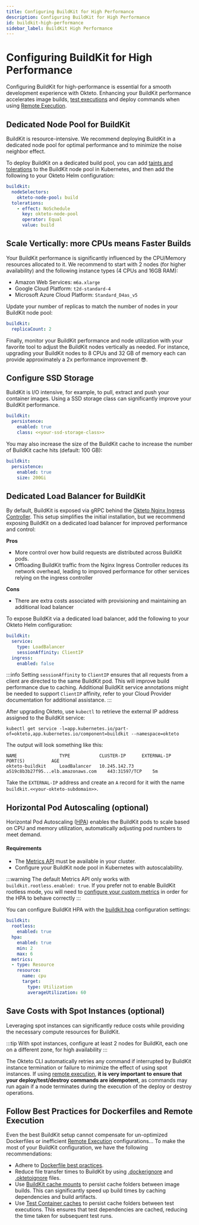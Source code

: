 ```yaml
---
title: Configuring BuildKit for High Performance
description: Configuring BuildKit for High Performance
id: buildkit-high-performance
sidebar_label: BuildKit High Performance
---
```


# Configuring BuildKit for High Performance

Configuring BuildKit for high-performance is essential for a smooth development experience with Okteto.
Enhancing your BuildKit performance accelerates image builds, [test executions](testing/index.mdx) and deploy commands when using [Remote Execution](core/remote-execution.mdx).

## Dedicated Node Pool for BuildKit

BuildKit is resource-intensive.
We recommend deploying BuildKit in a dedicated node pool for optimal performance and to minimize the noise neighbor effect.

To deploy BuildKit on a dedicated build pool, you can add [taints and tolerations](https://kubernetes.io/docs/concepts/scheduling-eviction/taint-and-toleration/) to the BuildKit node pool in Kubernetes, and then add the following to your Okteto Helm configuration:

```yaml
buildkit:
  nodeSelectors:
    okteto-node-pool: build
  tolerations:
    - effect: NoSchedule
      key: okteto-node-pool
      operator: Equal
      value: build
```      

## Scale Vertically: more CPUs means Faster Builds

Your BuildKit performance is significantly influenced by the CPU/Memory resources allocated to it.
We recommend to start with 2 nodes (for higher availability) and the following instance types (4 CPUs and 16GB RAM):

- Amazon Web Services: `m6a.xlarge`
- Google Cloud Platform: `t2d-standard-4`
- Microsoft Azure Cloud Platform: `Standard_D4as_v5`

Update your number of replicas to match the number of nodes in your BuildKit node pool:

```yaml
buildkit:
  replicaCount: 2
```

Finally, monitor your BuildKit performance and node utilization with your favorite tool to adjust the BuildKit nodes vertically as needed.
For instance, upgrading your BuildKit nodes to 8 CPUs and 32 GB of memory each can provide approximately a 2x performance improvement 😎.

## Configure SSD Storage

BuildKit is I/O intensive, for example, to pull, extract and push your container images.
Using a SSD storage class can significantly improve your BuildKit performance.

```yaml
buildkit:
  persistence:
    enabled: true
    class: <<your-ssd-storage-class>>
```

You may also increase the size of the BuildKit cache to increase the number of BuildKit cache hits (default: 100 GB):

```yaml
buildkit:
  persistence:
    enabled: true
    size: 200Gi
```

## Dedicated Load Balancer for BuildKit

By default, BuildKit is exposed via gRPC behind the [Okteto Nginx Ingress Controller](self-hosted/helm-configuration.mdx#ingress-nginx).
This setup simplifies the initial installation, but we recommend exposing BuildKit on a dedicated load balancer for improved performance and control:

**Pros**
- More control over how build requests are distributed across BuildKit pods.
- Offloading BuildKit traffic from the Nginx Ingress Controller reduces its network overhead, leading to improved performance for other services relying on the ingress controller

**Cons**
- There are extra costs associated with provisioning and maintaining an additional load balancer

To expose BuildKit via a dedicated load balancer, add the following to your Okteto Helm configuration:

```yaml
buildkit:
  service:
    type: LoadBalancer
    sessionAffinity: ClientIP
  ingress:
    enabled: false
```      

:::info
Setting `sessionAffinity` to `ClientIP` ensures that all requests from a client are directed to the same BuildKit pod. This will improve build performance due to caching.
Additional BuildKit service annotations might be needed to support `ClientIP` affinity, refer to your Cloud Provider documentation for additional assistance.
:::

After upgrading Okteto, use `kubectl` to retrieve the external IP address assigned to the BuildKit service:

```console
kubectl get service -l=app.kubernetes.io/part-of=okteto,app.kubernetes.io/component=buildkit --namespace=okteto
```

The output will look something like this:

```
NAME                TYPE           CLUSTER-IP      EXTERNAL-IP                           PORT(S)          AGE
okteto-buildkit     LoadBalancer   10.245.142.73   a519c8b3b27f95...elb.amazonaws.com    443:31597/TCP    5m
```

Take the `EXTERNAL-IP` address and create an `A` record for it with the name `buildkit.<<your-okteto-subdomain>>`.

## Horizontal Pod Autoscaling (optional)

Horizontal Pod Autoscaling ([HPA](https://kubernetes.io/docs/tasks/run-application/horizontal-pod-autoscale/)) enables the BuildKit pods to scale based on CPU and memory utilization, automatically adjusting pod numbers to meet demand.

#### Requirements
- The [Metrics API](https://kubernetes.io/docs/tasks/debug/debug-cluster/resource-metrics-pipeline/#metrics-server) must be available in your cluster.
- Configure your BuildKit node pool in Kubernetes with autoscalability.

:::warning
The default Metrics API only works with `buildkit.rootless.enabled: true`. If you prefer not to enable BuildKit rootless mode, you will need to [configure your custom metrics](https://kubernetes.io/docs/tasks/run-application/horizontal-pod-autoscale-walkthrough/#autoscaling-on-multiple-metrics-and-custom-metrics) in order for the HPA to behave correctly
:::

You can configure BuildKit HPA with the [buildkit.hpa](self-hosted/helm-configuration.mdx#buildkit) configuration settings:

```yaml
buildkit:
  rootless:
    enabled: true
  hpa:
    enabled: true
    min: 2
    max: 6
  metrics:
  - type: Resource
    resource:
      name: cpu
      target:
        type: Utilization
        averageUtilization: 60    
```    

## Save Costs with Spot Instances (optional)

Leveraging spot instances can significantly reduce costs while providing the necessary compute resources for BuildKit.

:::tip
With spot instances, configure at least 2 nodes for BuildKit, each one on a different zone, for high availability
:::

The Okteto CLI automatically retries any command if interrupted by BuildKit instance termination or failure to minimize the effect of using spot instances.
If using [remote execution](core/remote-execution.mdx), **it is very important to ensure that your deploy/test/destroy commands are idempotent**, as commands may run again if a node terminates during the execution of the deploy or destroy operations.

## Follow Best Practices for Dockerfiles and Remote Execution

Even the best BuildKit setup cannot compensate for un-optimized Dockerfiles or inefficient [Remote Execution](core/remote-execution.mdx) configurations...
To make the most of your BuildKit configuration, we have the following recommendations:

- Adhere to [Dockerfile best practices](https://docs.docker.com/build/building/best-practices/).
- Reduce file transfer times to BuildKit by using [.dockerignore](https://docs.docker.com/reference/dockerfile/#dockerignore-file) and [.oktetoignore](core/remote-execution.mdx#ignoring-files) files.
- Use [BuildKit cache mounts](https://docs.docker.com/build/cache/optimize/) to persist cache folders between image builds. This can significantly speed up build times by caching dependencies and build artifacts.
- Use [Test Container caches](https://www.okteto.com/docs/reference/okteto-manifest/#caches-string-optional) to persist cache folders between test executions. This ensures that test dependencies are cached, reducing the time taken for subsequent test runs.
